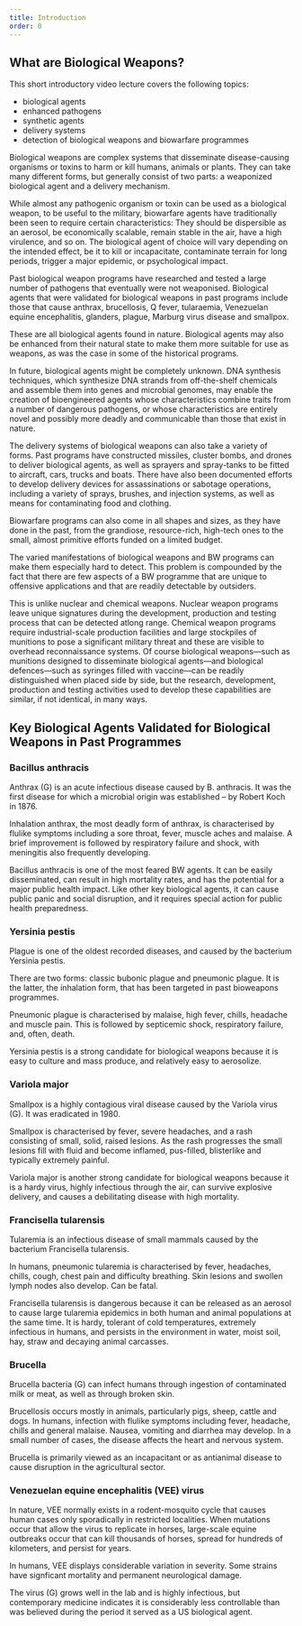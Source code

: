 ```yaml
---
title: Introduction
order: 0
---
```


## What are Biological Weapons?

This short introductory video lecture covers the following topics:

- biological agents
- enhanced pathogens
- synthetic agents
- delivery systems
- detection of biological weapons and biowarfare programmes

Biological weapons are complex systems that disseminate disease-causing organisms or toxins to harm or kill humans, animals or plants. They can take many different forms, but generally consist of two parts: a weaponized biological agent and a delivery mechanism.

While almost any pathogenic organism or toxin can be used as a biological weapon, to be useful to the military, biowarfare agents have traditionally been seen to require certain characteristics: They should be dispersible as an aerosol, be economically scalable, remain stable in the air, have a high virulence, and so on. The biological agent of choice will vary depending on the intended effect, be it to kill or incapacitate, contaminate terrain for long periods, trigger a major epidemic, or psychological impact.

Past biological weapon programs have researched and tested a large number of pathogens that eventually were not weaponised. Biological agents that were validated for biological weapons in past programs include those that cause anthrax, brucellosis, Q fever, tularaemia, Venezuelan equine encephalitis, glanders, plague, Marburg virus disease and smallpox.

These are all biological agents found in nature. Biological agents may also be enhanced from their natural state to make them more suitable for use as weapons, as was the case in some of the historical programs.

In future, biological agents might be completely unknown. DNA synthesis techniques, which synthesize DNA strands from off-the-shelf chemicals and assemble them into genes and microbial genomes, may enable the creation of bioengineered agents whose characteristics combine traits from a number of dangerous pathogens, or whose characteristics are entirely novel and possibly more deadly and communicable than those that exist in nature.

The delivery systems of biological weapons can also take a variety of forms. Past programs have constructed missiles, cluster bombs, and drones to deliver biological agents, as well as sprayers and spray-tanks to be fitted to aircraft, cars, trucks and boats. There have also been documented efforts to develop delivery devices for assassinations or sabotage operations, including a variety of sprays, brushes, and injection systems, as well as means for contaminating food and clothing.

Biowarfare programs can also come in all shapes and sizes, as they have done in the past, from the grandiose, resource-rich, high-tech ones to the small, almost primitive efforts funded on a limited budget.

The varied manifestations of biological weapons and BW programs can make them especially hard to detect. This problem is compounded by the fact that there are few aspects of a BW programme that are unique to offensive applications and that are readily detectable by outsiders.

This is unlike nuclear and chemical weapons. Nuclear weapon programs leave unique signatures during the development, production and testing process that can be detected atlong range. Chemical weapon programs require industrial-scale production facilities and large stockpiles of munitions to pose a significant military threat and these are visible to overhead reconnaissance systems. Of course biological weapons—such as munitions designed to disseminate biological agents—and biological defences—such as syringes filled with vaccine—can be readily distinguished when placed side by side, but the research, development, production and testing activities used to develop these capabilities are similar, if not identical, in many ways.

## Key Biological Agents Validated for Biological Weapons in Past Programmes

### Bacillus anthracis

Anthrax (G) is an acute infectious disease caused by B. anthracis. It was the first disease for which a microbial origin was established – by Robert Koch in 1876.

Inhalation anthrax, the most deadly form of anthrax, is characterised by flulike symptoms including a sore throat, fever, muscle aches and malaise. A brief improvement is followed by respiratory failure and shock, with meningitis also frequently developing.

Bacillus anthracis is one of the most feared BW agents. It can be easily disseminated, can result in high mortality rates, and has the potential for a major public health impact. Like other key biological agents, it can cause public panic and social disruption, and it requires special action for public health preparedness.

### Yersinia pestis

Plague is one of the oldest recorded diseases, and caused by the bacterium Yersinia pestis.

There are two forms: classic bubonic plague and pneumonic plague. It is the latter, the inhalation form, that has been targeted in past bioweapons programmes.

Pneumonic plague is characterised by malaise, high fever, chills, headache and muscle pain. This is followed by septicemic shock, respiratory failure, and, often, death.

Yersinia pestis is a strong candidate for biological weapons because it is easy to culture and mass produce, and relatively easy to aerosolize.

### Variola major

Smallpox is a highly contagious viral disease caused by the Variola virus (G). It was eradicated in 1980.

Smallpox is characterised by fever, severe headaches, and a rash consisting of small, solid, raised lesions. As the rash progresses the small lesions fill with fluid and become inflamed, pus-filled, blisterlike and typically extremely painful.

Variola major is another strong candidate for biological weapons because it is a hardy virus, highly infectious through the air, can survive explosive delivery, and causes a debilitating disease with high mortality.

### Francisella tularensis

Tularemia is an infectious disease of small mammals caused by the bacterium Francisella tularensis.

In humans, pneumonic tularemia is characterised by fever, headaches, chills, cough, chest pain and difficulty breathing. Skin lesions and swollen lymph nodes also develop. Can be fatal.

Francisella tularensis is dangerous because it can be released as an aerosol to cause large tularemia epidemics in both human and animal populations at the same time. It is hardy, tolerant of cold temperatures, extremely infectious in humans, and persists in the environment in water, moist soil, hay, straw and decaying animal carcasses.

### Brucella

Brucella bacteria (G) can infect humans through ingestion of contaminated milk or meat, as well as through broken skin.

Brucellosis occurs mostly in animals, particularly pigs, sheep, cattle and dogs. In humans, infection with flulike symptoms including fever, headache, chills and general malaise. Nausea, vomiting and diarrhea may develop. In a small number of cases, the disease affects the heart and nervous system.

Brucella is primarily viewed as an incapacitant or as antianimal disease to cause disruption in the agricultural sector.

### Venezuelan equine encephalitis (VEE) virus

In nature, VEE normally exists in a rodent-mosquito cycle that causes human cases only sporadically in restricted localities. When mutations occur that allow the virus to replicate in horses, large-scale equine outbreaks occur that can kill thousands of horses, spread for hundreds of kilometers, and persist for years.

In humans, VEE displays considerable variation in severity. Some strains have signficant mortality and permanent neurological damage.

The virus (G) grows well in the lab and is highly infectious, but contemporary medicine indicates it is considerably less controllable than was believed during the period it served as a US biological agent.
